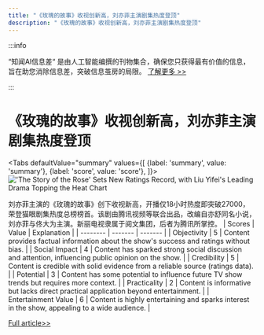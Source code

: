 ```yaml
---
title: "《玫瑰的故事》收视创新高，刘亦菲主演剧集热度登顶"
description: "《玫瑰的故事》收视创新高，刘亦菲主演剧集热度登顶"
---
```



:::info

“知闻AI信息差“ 是由人工智能编撰的刊物集合，确保您只获得最有价值的信息，旨在助您消除信息差，突破信息茧房的局限。  [了解更多 >>](/)

:::

# 《玫瑰的故事》收视创新高，刘亦菲主演剧集热度登顶


<Tabs
	defaultValue="summary"
	values={[
	{label: 'summary', value: 'summary'},
	{label: 'score', value: 'score'},
]}>
<TabItem value="summary">
<img
  src="https://image.informedainews.com/2024/06/Ent-3vh-1717983520-0.jpg"
  alt="'The Story of the Rose' Sets New Ratings Record, with Liu Yifei's Leading Drama Topping the Heat Chart"
/>



刘亦菲主演的《玫瑰的故事》创下收视新高，开播仅18小时热度即突破27000，荣登猫眼剧集热度总榜榜首。该剧由腾讯视频等联合出品，改编自亦舒同名小说，刘亦菲与佟大为主演。新丽电视隶属于阅文集团，后者为腾讯所掌控。
</TabItem>
<TabItem value="score">
	| Scores     | Value   | Explanation |
	| -------- | ------- | ------- |
	| Objectivity  | 5    | Content provides factual information about the show's success and ratings without bias.    |
	| Social Impact | 4     | Content has sparked strong social discussion and attention, influencing public opinion on the show.    |
	| Credibility    | 5    | Content is credible with solid evidence from a reliable source (ratings data).    |
	| Potential    | 3    | Content has some potential to influence future TV show trends but requires more context.    |
	| Practicality    | 2    | Content is informative but lacks direct practical application beyond entertainment.    |
	| Entertainment Value    | 6    | Content is highly entertaining and sparks interest in the show, appealing to a wide audience.    |
</TabItem>
</Tabs>

[Full article>>](https://www.cnbeta.com.tw/articles/movie/1434133.htm)
